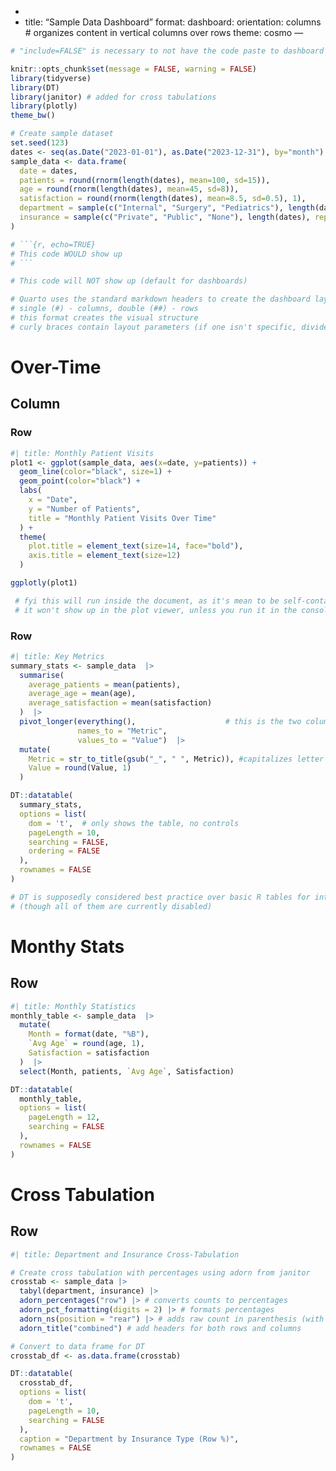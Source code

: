-
-
title: "Sample Data Dashboard"
format: 
  dashboard:
    orientation: columns # organizes content in vertical columns over rows
    theme: cosmo
---

```r
# "include=FALSE" is necessary to not have the code paste to dashboard

knitr::opts_chunk$set(message = FALSE, warning = FALSE)
library(tidyverse)
library(DT)
library(janitor) # added for cross tabulations
library(plotly)
theme_bw()

# Create sample dataset
set.seed(123)
dates <- seq(as.Date("2023-01-01"), as.Date("2023-12-31"), by="month")
sample_data <- data.frame(
  date = dates,
  patients = round(rnorm(length(dates), mean=100, sd=15)),
  age = round(rnorm(length(dates), mean=45, sd=8)),
  satisfaction = round(rnorm(length(dates), mean=8.5, sd=0.5), 1),
  department = sample(c("Internal", "Surgery", "Pediatrics"), length(dates), replace=TRUE),
  insurance = sample(c("Private", "Public", "None"), length(dates), replace=TRUE)
)
```

```r
# ```{r, echo=TRUE}
# This code WOULD show up
# ```
```


```r
# This code will NOT show up (default for dashboards)
```

```r
# Quarto uses the standard markdown headers to create the dashboard layout
# single (#) - columns, double (##) - rows
# this format creates the visual structure
# curly braces contain layout parameters (if one isn't specific, divides equally)

```

# Over-Time

## Column {width=60%}

### Row {height=60%}

```r
#| title: Monthly Patient Visits
plot1 <- ggplot(sample_data, aes(x=date, y=patients)) +
  geom_line(color="black", size=1) +
  geom_point(color="black") +
  labs(
    x = "Date",
    y = "Number of Patients",
    title = "Monthly Patient Visits Over Time"
  ) +
  theme(
    plot.title = element_text(size=14, face="bold"),
    axis.title = element_text(size=12)
  )

ggplotly(plot1)

 # fyi this will run inside the document, as it's mean to be self-contained
 # it won't show up in the plot viewer, unless you run it in the console
```

### Row {height=40%}

```r
#| title: Key Metrics
summary_stats <- sample_data  |> 
  summarise(
    average_patients = mean(patients),
    average_age = mean(age),
    average_satisfaction = mean(satisfaction)
  )  |> 
  pivot_longer(everything(),                    # this is the two column format
               names_to = "Metric", 
               values_to = "Value")  |> 
  mutate(
    Metric = str_to_title(gsub("_", " ", Metric)), #capitalizes letter of each word and replaces underscores with spaces
    Value = round(Value, 1)
  )

DT::datatable(
  summary_stats,
  options = list(
    dom = 't',  # only shows the table, no controls
    pageLength = 10,
    searching = FALSE,
    ordering = FALSE
  ),
  rownames = FALSE
)

# DT is supposedly considered best practice over basic R tables for interactive features 
# (though all of them are currently disabled)
```

# Monthy Stats {width=40%}

## Row

```r
#| title: Monthly Statistics
monthly_table <- sample_data  |> 
  mutate(
    Month = format(date, "%B"),
    `Avg Age` = round(age, 1),
    Satisfaction = satisfaction
  )  |> 
  select(Month, patients, `Avg Age`, Satisfaction)

DT::datatable(
  monthly_table,
  options = list(
    pageLength = 12,
    searching = FALSE
  ),
  rownames = FALSE
)

```
# Cross Tabulation {width=100%}

## Row

```r
#| title: Department and Insurance Cross-Tabulation

# Create cross tabulation with percentages using adorn from janitor
crosstab <- sample_data |>
  tabyl(department, insurance) |>
  adorn_percentages("row") |> # converts counts to percentages
  adorn_pct_formatting(digits = 2) |> # formats percentages
  adorn_ns(position = "rear") |> # adds raw count in parenthesis (with argument for "after")
  adorn_title("combined") # add headers for both rows and columns

# Convert to data frame for DT
crosstab_df <- as.data.frame(crosstab)

DT::datatable(
  crosstab_df,
  options = list(
    dom = 't',
    pageLength = 10,
    searching = FALSE
  ),
  caption = "Department by Insurance Type (Row %)",
  rownames = FALSE
)
```